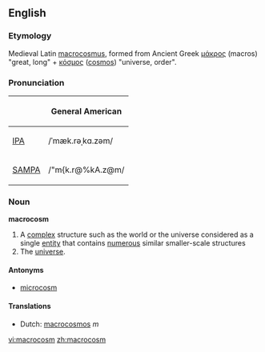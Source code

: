 ==English==

===Etymology===
Medieval Latin [[macrocosmus]], formed from Ancient Greek [[μάκρος]] (macros) "great, long" + [[κόσμος]] ([[cosmos]]) "universe, order".

===Pronunciation===
{| border=1 cellpadding=5
! !! General American 
|-
| [[w:IPA|IPA]] || /ˈmæk.rəˌkɑ.zəm/
|-
| [[w:SAMPA|SAMPA]] || /"m{k.r@%kA.z@m/
|}

===Noun===
'''macrocosm'''

# A [[complex]] structure such as the world or the universe considered as a single [[entity]] that contains [[numerous]] similar smaller-scale structures
#The [[universe]].

====Antonyms====
*[[microcosm]]

====Translations====
*Dutch: [[macrocosmos]] ''m''

[[vi:macrocosm]]
[[zh:macrocosm]]